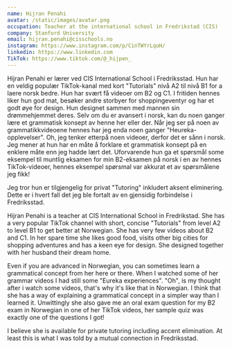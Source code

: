 ```yaml
---
name: Hijran Penahi
avatar: /static/images/avatar.png
occupation: Teacher at the international school in Fredrikstad (CIS)
company: Stanford University
email: hijran.penahi@cisschools.no
instagram: https://www.instagram.com/p/CinTWYrLquH/
linkedin: https://www.linkedin.com
TikTok: https://www.tiktok.com/@_hijpen_
---
```


Hijran Penahi er lærer ved CIS  International School i Fredriksstad. Hun har en veldig populær TikTok-kanal med kort
"Tutorials" nivå A2 til nivå B1 for a laere norsk bedre. Hun har svært få videoer om B2 og C1. I fritiden hennes
liker hun god mat, besøker andre storbyer for shoppingeventyr og har et godt øye for design. Hun designet sammen med 
mannen sin drømmehjemmet deres.
Selv om du er avansert i norsk, kan du noen ganger lære et grammatisk konsept av henne her eller der. Når jeg ser på
noen av grammatikkvideoene hennes har jeg enda noen ganger "Heureka-opplevelser". Oh, jeg tenker etterpå noen videoer, 
derfor det er sånn i norsk. Jeg mener  at hun har en måte å forklare et grammatisk konsept på en enklere måte enn jeg 
hadde lært det. Uforvarende hun ga et spørsmål some eksempel til muntlig eksamen for min B2-eksamen på norsk i en av 
hennes TikTok-videoer, hennes eksempel spørsmal var akkurat et av spørsmålene jeg fikk!

Jeg tror hun er tilgjengelig for privat "Tutoring" inkludert aksent eliminering. Dette er i hvert fall det jeg ble fortalt av en gjensidig forbindelse i Fredriksstad.
  
Hijran Penahi is a teacher at CIS International School in Fredrikstad. She has a very popular TikTok channel with short, concise
"Tutorials" from level A2 to level B1 to get better at Norwegian. She has very few videos about B2 and C1. In her spare time
she likes good food, visits other big cities for shopping adventures and has a keen eye for design. She designed together with
her husband their dream home.
  
Even if you are advanced in Norwegian, you can sometimes learn a grammatical concept from her here or there. When I watched
some of her grammar videos I had still some "Eureka experiences". "Oh", is my thought after i watch some videos,
that's why it's like that in Norwegian. I think that she has a way of explaining a grammatical concept in a simpler way than 
I learned it. 
Unwittingly she also gave me an oral exam question for my B2 exam in Norwegian in one of
her TikTok videos, her sample quiz was exactly one of the questions I got!

I believe she is available for private tutoring including accent elimination. At least this is what I was told by a mutual connection in Fredriksstad.
